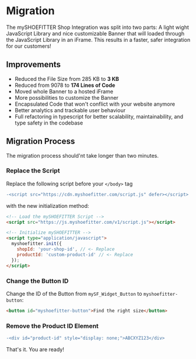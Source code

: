 # Migration
 
The mySHOEFITTER Shop Integration was split into two parts: A light wight JavaScript Library and nice customizable Banner that will loaded through the JavaScript Library in an iFrame. This results in a faster, safer integration for our customers!

## Improvements
- Reduced the File Size from 285 KB to **3 KB**
- Reduced from 9078 to **174 Lines of Code** 
- Moved whole Banner to a hosted iFrame
- More possibilities to customize the Banner
- Encapsulated Code that won't conflict with your website anymore
- Better analytics and trackable user behaviour
- Full refactoring in typescript for better scalability, maintainability, and type safety in the codebase

## Migration Process

The migration process should'nt take longer than two minutes.

### Replace the Script

Replace the following script before your `</body>` tag

```diff filename="index.html" copy
-<script src="https://cdn.myshoefitter.com/script.js" defer></script>
```
with the new initialization method:

```html filename="index.html" copy
<!-- Load the mySHOEFITTER Script -->
<script src="https://js.myshoefitter.com/v1/script.js"></script>

<!-- Initialize mySHOEFITTER -->
<script type="application/javascript">
  myshoefitter.init({
    shopId: 'your-shop-id', // <- Replace
    productId: 'custom-product-id' // <- Replace
  });
</script>
```

### Change the Button ID

Change the ID of the Button from `mySF_Widget_Button` to `myshoefitter-button`:

```html filename="index.html" copy
<button id="myshoefitter-button">Find the right size</button>
```

### Remove the Product ID Element

```diff filename="index.html" copy
-<div id="product-id" style="display: none;">ABCXYZ123</div>
```

That's it. You are ready!
